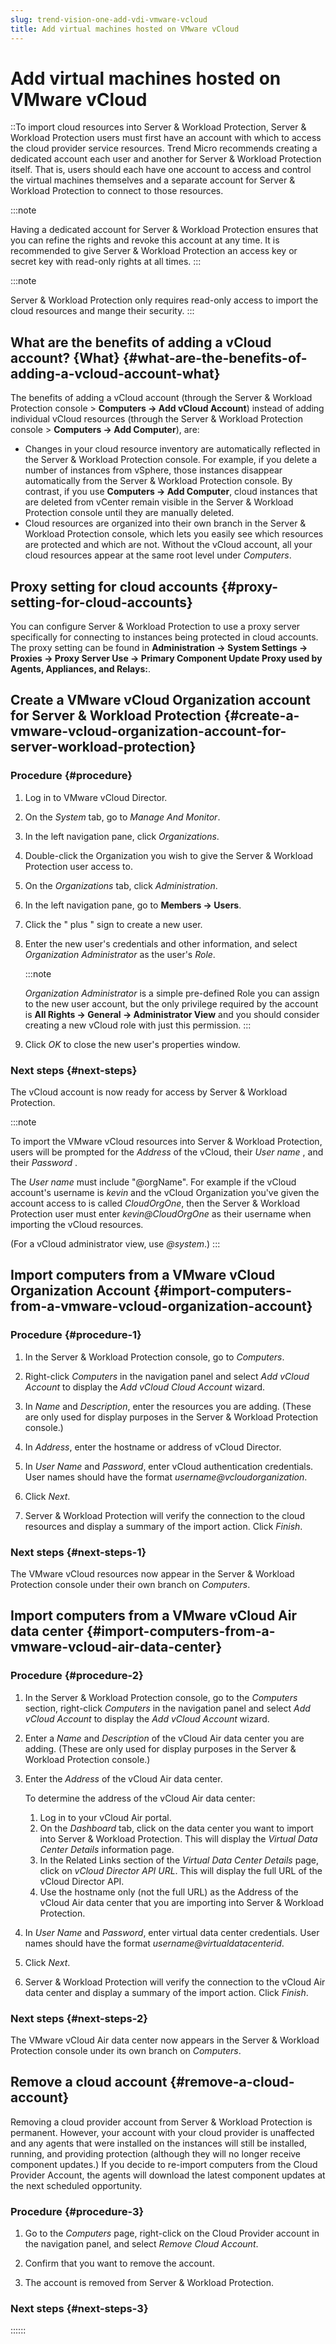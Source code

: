 ```yaml
---
slug: trend-vision-one-add-vdi-vmware-vcloud
title: Add virtual machines hosted on VMware vCloud
---
```

# Add virtual machines hosted on VMware vCloud

::To import cloud resources into Server & Workload Protection, Server & Workload Protection users must first have an account with which to access the cloud provider service resources. Trend Micro recommends creating a dedicated account each user and another for Server & Workload Protection itself. That is, users should each have one account to access and control the virtual machines themselves and a separate account for Server & Workload Protection to connect to those resources.

:::note

Having a dedicated account for Server & Workload Protection ensures that you can refine the rights and revoke this account at any time. It is recommended to give Server & Workload Protection an access key or secret key with read-only rights at all times.
:::

:::note

Server & Workload Protection only requires read-only access to import the cloud resources and mange their security.
:::

## What are the benefits of adding a vCloud account? {What} {#what-are-the-benefits-of-adding-a-vcloud-account-what}

The benefits of adding a vCloud account (through the Server & Workload Protection console \> **Computers → Add vCloud Account**) instead of adding individual vCloud resources (through the Server & Workload Protection console \> **Computers → Add Computer**), are:

- Changes in your cloud resource inventory are automatically reflected in the Server & Workload Protection console. For example, if you delete a number of instances from vSphere, those instances disappear automatically from the Server & Workload Protection console. By contrast, if you use **Computers → Add Computer**, cloud instances that are deleted from vCenter remain visible in the Server & Workload Protection console until they are manually deleted.
- Cloud resources are organized into their own branch in the Server & Workload Protection console, which lets you easily see which resources are protected and which are not. Without the vCloud account, all your cloud resources appear at the same root level under *Computers*.

## Proxy setting for cloud accounts {#proxy-setting-for-cloud-accounts}

You can configure Server & Workload Protection to use a proxy server specifically for connecting to instances being protected in cloud accounts. The proxy setting can be found in **Administration → System Settings → Proxies → Proxy Server Use → Primary Component Update Proxy used by Agents, Appliances, and Relays:**.

## Create a VMware vCloud Organization account for Server & Workload Protection {#create-a-vmware-vcloud-organization-account-for-server-workload-protection}

### Procedure {#procedure}

1.  Log in to VMware vCloud Director.

2.  On the *System* tab, go to *Manage And Monitor*.

3.  In the left navigation pane, click *Organizations*.

4.  Double-click the Organization you wish to give the Server & Workload Protection user access to.

5.  On the *Organizations* tab, click *Administration*.

6.  In the left navigation pane, go to **Members → Users**.

7.  Click the " plus " sign to create a new user.

8.  Enter the new user's credentials and other information, and select *Organization Administrator* as the user's *Role*.

    :::note

    *Organization Administrator* is a simple pre-defined Role you can assign to the new user account, but the only privilege required by the account is **All Rights → General → Administrator View** and you should consider creating a new vCloud role with just this permission.
    :::

9.  Click *OK* to close the new user's properties window.

### Next steps {#next-steps}

The vCloud account is now ready for access by Server & Workload Protection.

:::note

To import the VMware vCloud resources into Server & Workload Protection, users will be prompted for the *Address* of the vCloud, their *User name* , and their *Password* .

The *User name* must include "@orgName". For example if the vCloud account's username is *kevin* and the vCloud Organization you've given the account access to is called *CloudOrgOne*, then the Server & Workload Protection user must enter *kevin@CloudOrgOne* as their username when importing the vCloud resources.

(For a vCloud administrator view, use *@system*.)
:::

## Import computers from a VMware vCloud Organization Account {#import-computers-from-a-vmware-vcloud-organization-account}

### Procedure {#procedure-1}

1.  In the Server & Workload Protection console, go to *Computers*.

2.  Right-click *Computers* in the navigation panel and select *Add vCloud Account* to display the *Add vCloud Cloud Account* wizard.

3.  In *Name* and *Description*, enter the resources you are adding. (These are only used for display purposes in the Server & Workload Protection console.)

4.  In *Address*, enter the hostname or address of vCloud Director.

5.  In *User Name* and *Password*, enter vCloud authentication credentials. User names should have the format *username@vcloudorganization*.

6.  Click *Next*.

7.  Server & Workload Protection will verify the connection to the cloud resources and display a summary of the import action. Click *Finish*.

### Next steps {#next-steps-1}

The VMware vCloud resources now appear in the Server & Workload Protection console under their own branch on *Computers*.

## Import computers from a VMware vCloud Air data center {#import-computers-from-a-vmware-vcloud-air-data-center}

### Procedure {#procedure-2}

1.  In the Server & Workload Protection console, go to the *Computers* section, right-click *Computers* in the navigation panel and select *Add vCloud Account* to display the *Add vCloud Account* wizard.

2.  Enter a *Name* and *Description* of the vCloud Air data center you are adding. (These are only used for display purposes in the Server & Workload Protection console.)

3.  Enter the *Address* of the vCloud Air data center.

    To determine the address of the vCloud Air data center:

    1.  Log in to your vCloud Air portal.
    2.  On the *Dashboard* tab, click on the data center you want to import into Server & Workload Protection. This will display the *Virtual Data Center Details* information page.
    3.  In the Related Links section of the *Virtual Data Center Details* page, click on *vCloud Director API URL*. This will display the full URL of the vCloud Director API.
    4.  Use the hostname only (not the full URL) as the Address of the vCloud Air data center that you are importing into Server & Workload Protection.

4.  In *User Name* and *Password*, enter virtual data center credentials. User names should have the format *username@virtualdatacenterid*.

5.  Click *Next*.

6.  Server & Workload Protection will verify the connection to the vCloud Air data center and display a summary of the import action. Click *Finish*.

### Next steps {#next-steps-2}

The VMware vCloud Air data center now appears in the Server & Workload Protection console under its own branch on *Computers*.

## Remove a cloud account {#remove-a-cloud-account}

Removing a cloud provider account from Server & Workload Protection is permanent. However, your account with your cloud provider is unaffected and any agents that were installed on the instances will still be installed, running, and providing protection (although they will no longer receive component updates.) If you decide to re-import computers from the Cloud Provider Account, the agents will download the latest component updates at the next scheduled opportunity.

### Procedure {#procedure-3}

1.  Go to the *Computers* page, right-click on the Cloud Provider account in the navigation panel, and select *Remove Cloud Account*.

2.  Confirm that you want to remove the account.

3.  The account is removed from Server & Workload Protection.

### Next steps {#next-steps-3}
::::::

